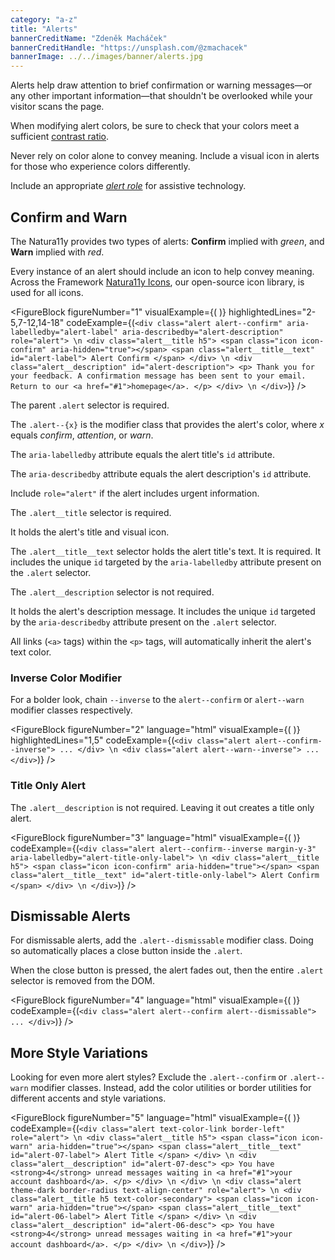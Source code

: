 ```yaml
---
category: "a-z"
title: "Alerts"
bannerCreditName: "Zdeněk Macháček"
bannerCreditHandle: "https://unsplash.com/@zmachacek"
bannerImage: ../../images/banner/alerts.jpg
---
```



<TextBlock>

Alerts help draw attention to brief confirmation or warning messages—or any other important information—that shouldn't be overlooked while your visitor scans the page.

</TextBlock>

<AccessibilitySpotlight>

When modifying alert colors, be sure to check that your colors meet a sufficient <a href="#1">contrast ratio</a>.

Never rely on color alone to convey meaning. Include a visual icon in alerts for those who experience colors differently.

Include an appropriate <a href="#1">*alert role*</a> for assistive technology.

</AccessibilitySpotlight>

<Divider id="confirmAndWarn" />

<TextBlock>

## Confirm and Warn

The Natura11y provides two types of alerts: <strong>Confirm</strong> implied with <em>green</em>, and <strong>Warn</strong> implied with <em>red</em>.

Every instance of an alert should include an icon to help convey meaning. Across the Framework <a href="/icons">Natura11y Icons</a>, our open-source icon library, is used for all icons.
    
</TextBlock>

<FigureBlock
    figureNumber="1"
    visualExample={(
        <AlertExample />
    )}
    highlightedLines="2-5,7-12,14-18"
    codeExample={(`
        <div
            class="alert alert--confirm"
            aria-labelledby="alert-label"
            aria-describedby="alert-description"
            role="alert"> \n
            <div class="alert__title h5">
                <span class="icon icon-confirm" aria-hidden="true"></span>
                <span class="alert__title__text" id="alert-label">
                    Alert Confirm
                </span>
            </div> \n
            <div class="alert__description" id="alert-description">
                <p>
                    Thank you for your feedback. A confirmation message has been sent to your email. Return to our <a href="#1">homepage</a>.
                </p>
            </div> \n
        </div>
    `)}
/>

<TableLineDescBlock targetFigure="1">

<TableLineDescRow lines="2-5">

The parent `.alert` selector is required.

The `.alert--{x}` is the modifier class that provides the alert's color, where *x* equals *confirm*, *attention*, or *warn*. 

The `aria-labelledby` attribute equals the alert title's `id` attribute.

The `aria-describedby` attribute equals the alert description's `id` attribute.

Include `role="alert"` if the alert includes urgent information.

</TableLineDescRow>

<TableLineDescRow lines="7-12">

The `.alert__title` selector is required. 

It holds the alert's title and visual icon.

The `.alert__title__text` selector holds the alert title's text. It is required. It
includes the unique `id` targeted by the `aria-labelledby` attribute
present on the `.alert` selector.

</TableLineDescRow>

<TableLineDescRow lines="14-18">

The `.alert__description` selector is not required.

It holds the alert's description message. It includes the unique `id` targeted by the `aria-describedby` attribute present on the `.alert` selector.

All links (`<a>` tags) within the `<p>` tags, will automatically inherit the alert's text color.

</TableLineDescRow>

</TableLineDescBlock>

<TextBlock>

### Inverse Color Modifier

For a bolder look, chain `--inverse` to the `alert--confirm` or `alert--warn` modifier classes respectively.
    
</TextBlock>

<FigureBlock
    figureNumber="2"
    language="html"
    visualExample={(
        <AlertExample inverse={true} />
    )}
    highlightedLines="1,5"
    codeExample={(`
        <div class="alert alert--confirm--inverse">
            ...
        </div> \n
        <div class="alert alert--warn--inverse">
            ...
        </div>
    `)}
/>

<TextBlock>

### Title Only Alert

The `.alert__description` is not required. Leaving it out creates a title only alert.
    
</TextBlock>

<FigureBlock
    figureNumber="3"
    language="html"
    visualExample={(
        <AlertExample
            inverse={true}
            description={false}
        />
    )}
    codeExample={(`
        <div
            class="alert alert--confirm--inverse margin-y-3"
            aria-labelledby="alert-title-only-label"> \n
            <div class="alert__title h5">
                <span class="icon icon-confirm" aria-hidden="true"></span>
                <span class="alert__title__text" id="alert-title-only-label">
                    Alert Confirm
                </span>
            </div> \n
        </div>
    `)}
/>

<Divider id="dismissableAlerts" />

<TextBlock>

## Dismissable Alerts

For dismissable alerts, add the `.alert--dismissable` modifier class. Doing so automatically places a close button inside the `.alert`.

When the close button is pressed, the alert fades out, then the entire `.alert` selector is removed
from the DOM.

</TextBlock>

<FigureBlock
    figureNumber="4"
    language="html"
    visualExample={(
        <AlertExample dismissable={true} />
    )}
    codeExample={(`
        <div class="alert alert--confirm alert--dismissable">
            ...
        </div>
    `)}
/>

<Divider id="moreStyleVariations" />

<TextBlock>

## More Style Variations

Looking for even more alert styles? Exclude the `.alert--confirm` or `.alert--warn`
modifier classes. Instead, add the color utilities or border utilities for different accents and style
variations.

</TextBlock>

<FigureBlock
    figureNumber="5"
    language="html"
    visualExample={(
        <StyleVariations />
    )}
    codeExample={(`
        <div class="alert text-color-link border-left" role="alert"> \n
            <div class="alert__title h5">
                <span class="icon icon-warn" aria-hidden="true"></span>
                <span class="alert__title__text" id="alert-07-label">
                    Alert Title
                </span>
            </div> \n
            <div class="alert__description" id="alert-07-desc">
                <p>
                    You have <strong>4</strong> unread messages waiting in <a href="#1">your account dashboard</a>.
                </p>
            </div> \n
        </div> \n
        <div class="alert theme-dark border-radius text-align-center" role="alert"> \n
            <div class="alert__title h5 text-color-secondary">
                <span class="icon icon-warn" aria-hidden="true"></span>
                <span class="alert__title__text" id="alert-06-label">
                    Alert Title
                </span>
            </div> \n
            <div class="alert__description" id="alert-06-desc">
                <p>
                    You have <strong>4</strong> unread messages waiting in <a href="#1">your account dashboard</a>.
                </p>
            </div> \n
        </div>
    `)}
/>